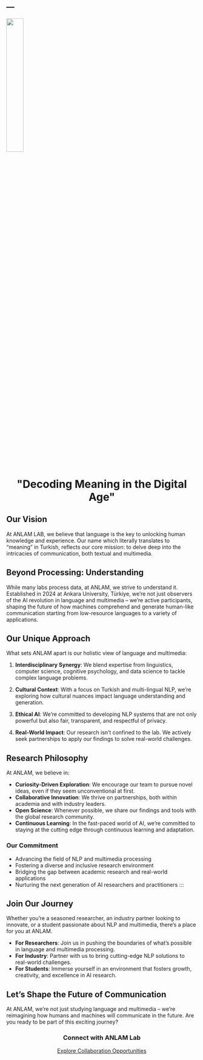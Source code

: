 --- 
---
 

![](img/logo_no_bg.png){width=30% fig-align="center"}

```{=html} 
<div class="text-center">
    <h1>"Decoding Meaning in the Digital Age"</h3>
</div> 
``` 

## Our Vision

At ANLAM LAB, we believe that language is the key to unlocking human knowledge and experience. Our name which literally translates to "meaning" in Turkish, reflects our core mission: to delve deep into the intricacies of communication, both textual and multimedia.

## Beyond Processing: Understanding

While many labs process data, at ANLAM, we strive to understand it. Established in 2024 at Ankara University, Türkiye, we're not just observers of the AI revolution in language and multimedia – we're active participants, shaping the future of how machines comprehend and generate human-like communication starting from low-resource languages to a variety of applications.

## Our Unique Approach

What sets ANLAM apart is our holistic view of language and multimedia:

1. **Interdisciplinary Synergy**: We blend expertise from linguistics, computer science, cognitive psychology, and data science to tackle complex language problems.

2. **Cultural Context**: With a focus on Turkish and multi-lingual NLP, we're exploring how cultural nuances impact language understanding and generation.

3. **Ethical AI**: We're committed to developing NLP systems that are not only powerful but also fair, transparent, and respectful of privacy.

4. **Real-World Impact**: Our research isn't confined to the lab. We actively seek partnerships to apply our findings to solve real-world challenges.

## Research Philosophy

At ANLAM, we believe in:

- **Curiosity-Driven Exploration**: We encourage our team to pursue novel ideas, even if they seem unconventional at first.
- **Collaborative Innovation**: We thrive on partnerships, both within academia and with industry leaders.
- **Open Science**: Whenever possible, we share our findings and tools with the global research community.
- **Continuous Learning**: In the fast-paced world of AI, we're committed to staying at the cutting edge through continuous learning and adaptation.

### Our Commitment

- Advancing the field of NLP and multimedia processing
- Fostering a diverse and inclusive research environment
- Bridging the gap between academic research and real-world applications
- Nurturing the next generation of AI researchers and practitioners
:::

## Join Our Journey

Whether you're a seasoned researcher, an industry partner looking to innovate, or a student passionate about NLP and multimedia, there's a place for you at ANLAM.

- **For Researchers**: Join us in pushing the boundaries of what's possible in language and multimedia processing.
- **For Industry**: Partner with us to bring cutting-edge NLP solutions to real-world challenges.
- **For Students**: Immerse yourself in an environment that fosters growth, creativity, and excellence in AI research.

## Let's Shape the Future of Communication

At ANLAM, we're not just studying language and multimedia – we're reimagining how humans and machines will communicate in the future. Are you ready to be part of this exciting journey? 

 
```{=html} 
<div class="cta-button text-center">
    <h3>Connect with ANLAM Lab</h3>
  <a href="contact.qmd" class="btn btn-primary btn-lg">Explore Collaboration Opportunities</a>
</div>
<style>

.text-center {
  text-align: center;
}
.cta-button {
  margin-top: 20px;
}
</style>
```
 